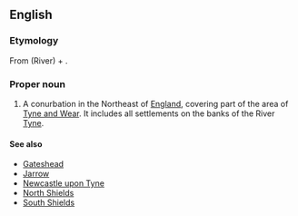 ==English==
{{wikipedia}}

===Etymology===
From (River) {{term|Tyne}} + {{term|side}}.

===Proper noun===
{{en-proper noun}}

# A conurbation in the Northeast of [[England]], covering part of the area of [[Tyne and Wear]]. It includes all settlements on the banks of the River [[Tyne]].

====See also====
*[[Gateshead]]
*[[Jarrow]]
*[[Newcastle upon Tyne]]
*[[North Shields]]
*[[South Shields]]